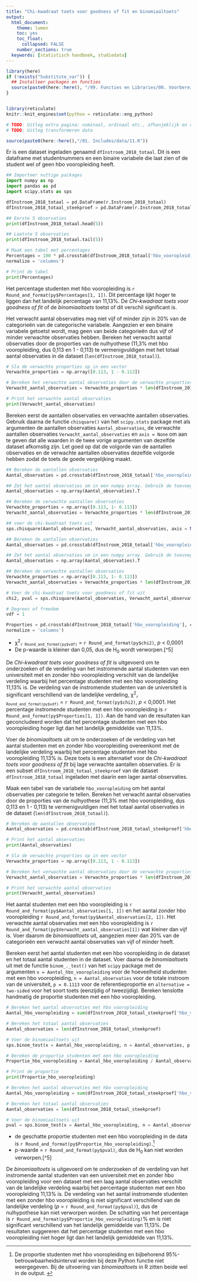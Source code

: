 ```yaml
---
title: "Chi-kwadraat toets voor goodness of fit en binomiaaltoets"
output:
  html_document:
    theme: lumen
    toc: yes
    toc_float: 
      collapsed: FALSE 
    number_sections: true
  keywords: [statistisch handboek, studiedata]
---
```


<!-- ## CLOSEDBLOK: Functies.R -->
```r
library(here)
if (!exists("Substitute_var")) {
  ## Installeer packages en functies
  source(paste0(here::here(), "/99. Functies en Libraries/00. Voorbereidingen.R"), echo = FALSE)
}
```
<!-- ## /CLOSEDBLOK: Functies.R -->

<style>
`r htmltools::includeHTML(paste0(here::here(),"/01. Includes/css/Stylesheet_SHHO.css"))`
</style>

<!-- ## CLOSEDBLOK: Header.R -->
```r
```
<!-- ## /CLOSEDBLOK: Header.R -->

<!-- ## CLOSEDBLOK: Reticulate.py -->
```r
library(reticulate)
knitr::knit_engines$set(python = reticulate::eng_python)
```
<!-- ## /CLOSEDBLOK: Reticulate.py -->

<!-- ## OPENBLOK: Data-aanmaken.py -->
```r
# TODO: Uitleg extra pagina: nominaal, ordinaal etc., afhanjeklijk en onafhankelijk  
# TODO: Uitleg transformeren data 
```
```r
source(paste0(here::here(),"/01. Includes/data/11.R"))
```
<!-- ## /OPENBLOK: Data-aanmaken.py -->


<!-- ## TEKSTBLOK: Data-bekijken1.py -->
Er is een dataset ingeladen genaamd `dfInstroom_2018_totaal`. Dit is een dataframe met studentnummers en een binaire variabele die laat zien of de student wel of geen hbo vooropleiding heeft.
<!-- ## /TEKSTBLOK: Data-bekijken1.py -->

<!-- ## OPENBLOK: Data-bekijken2.py -->
```python
## Importeer nuttige packages
import numpy as np
import pandas as pd
import scipy.stats as sps
```
```python
dfInstroom_2018_totaal = pd.DataFrame(r.Instroom_2018_totaal)
dfInstroom_2018_totaal_steekproef = pd.DataFrame(r.Instroom_2018_totaal_steekproef)

```
```python
## Eerste 5 observaties
print(dfInstroom_2018_totaal.head(5))
```

```python
## Laatste 5 observaties
print(dfInstroom_2018_totaal.tail(5))
```
<!-- ## /OPENBLOK: Data-bekijken2.py -->

<!-- ## OPENBLOK: Data-bekijken3.py -->
```python
# Maak een tabel met percentages
Percentages = 100 * pd.crosstab(dfInstroom_2018_totaal['hbo_vooropleiding'], columns = 'count',
normalize = 'columns')

# Print de tabel
print(Percentages)
```
<!-- ## /OPENBLOK: Data-bekijken3.py -->

<!-- ## TEKSTBLOK: Data-bekijken4.py -->
Het percentage studenten met hbo vooropleiding is `r Round_and_format(py$Percentages[1, 1])`. Dit percentage lijkt hoger te liggen dan het landelijk percentage van 11,13%. De *Chi-kwadraat toets voor goodness of fit* of de *binomiaaltoets* toetst of dit verschil significant is.
<!-- ## /TEKSTBLOK: Data-bekijken4.py -->

<!-- ## TEKSTBLOK: Assumptie.py -->
Het verwacht aantal observaties mag niet vijf of minder zijn in 20% van de categorieën van de categorische variabele. Aangezien er een binaire variabele getoetst wordt, mag geen van beide categorieën dus vijf of minder verwachte observaties hebben. Bereken het verwacht aantal observaties door de proporties van de nulhyothese (11,3% met hbo vooropleiding, dus 0,113 en 1 - 0,113) te vermenigvuldigen met het totaal aantal observaties in de dataset (`len(dfInstroom_2018_totaal)`).
<!-- ## /TEKSTBLOK: Assumptie.py -->

<!-- ## OPENBLOK: Assumptie1.py -->
```python
# Sla de verwachte proporties op in een vector
Verwachte_proporties = np.array([0.113, 1 - 0.113])

# Bereken het verwachte aantal observaties door de verwachte proporties met het totaal aantal observaties te vermenigvuldigen
Verwacht_aantal_observaties = Verwachte_proporties * len(dfInstroom_2018_totaal)

# Print het verwachte aantal observaties
print(Verwacht_aantal_observaties)
```
<!-- ## /OPENBLOK: Assumptie1.py -->


<!-- ## TEKSTBLOK: Chi-kwadraat1.py -->
Bereken eerst de aantallen observaties en verwachte aantallen observaties. Gebruik daarna de functie `chisquare()` van het `scipy.stats` package met als argumenten de aantallen observaties `Aantal_observaties`, de verwachte aantallen observaties `Verwacht_aantal_observaties` en `axis = None` om aan te geven dat alle waarden in de twee vorige argumenten van dezelfde dataset afkomstig zijn. Let goed op dat de volgorde van de aantallen observaties en de verwachte aantallen observaties dezelfde volgorde hebben zodat de toets de goede vergelijking maakt.
<!-- ## /TEKSTBLOK: Chi-kwadraat1.py -->

<!-- ## OPENBLOK: Chi-kwadraat2.py-->
```python
## Bereken de aantallen observaties
Aantal_observaties = pd.crosstab(dfInstroom_2018_totaal['hbo_vooropleiding'], columns = 'count')

## Zet het aantal observaties om in een numpy array. Gebruik de toevoeging .T om de array om te zetten in een rij
Aantal_observaties = np.array(Aantal_observaties).T

## Bereken de verwachte aantallen observaties
Verwachte_proporties = np.array([0.113, 1- 0.113])
Verwacht_aantal_observaties = Verwachte_proporties * len(dfInstroom_2018_totaal)

## voer de chi-kwadraat toets uit
sps.chisquare(Aantal_observaties, Verwacht_aantal_observaties, axis = None)

```

<!-- ## /OPENBLOK: Chi-kwadraat2.py-->

<!-- ## CLOSEDBLOK: Chi-kwadraat3.py-->
```python
## Bereken de aantallen observaties
Aantal_observaties = pd.crosstab(dfInstroom_2018_totaal['hbo_vooropleiding'], columns = 'count')

## Zet het aantal observaties om in een numpy array. Gebruik de toevoeging .T om de array om te zetten in een rij
Aantal_observaties = np.array(Aantal_observaties).T

## Bereken de verwachte aantallen observaties
Verwachte_proporties = np.array([0.113, 1- 0.113])
Verwacht_aantal_observaties = Verwachte_proporties * len(dfInstroom_2018_totaal)

# Voer de chi-kwadraat toets voor goodness of fit uit
chi2, pval = sps.chisquare(Aantal_observaties, Verwacht_aantal_observaties, axis = None)

# Degrees of freedom
vdf = 1

Proporties = pd.crosstab(dfInstroom_2018_totaal['hbo_vooropleiding'], columns = 'count',
normalize = 'columns')

```
<!-- ## /CLOSEDBLOK: Chi-kwadraat3.py-->

<!-- ## TEKSTBLOK: Chi-kwadraat4.py-->
* &chi;^2^~`r Round_and_format(py$vdf)`~ = `r Round_and_format(py$chi2)`, *p* < 0,0001
* De p-waarde is kleiner dan 0,05, dus de H~0~ wordt verworpen.[^5]

<!-- ## /TEKSTBLOK: Chi-kwadraat4.py-->

<!-- ## TEKSTBLOK: Chi-kwadraat5.py-->
De *Chi-kwadraat toets voor goodness of fit* is uitgevoerd om te onderzoeken of de verdeling van het instromende aantal studenten van een universiteit met en zonder hbo vooropleiding verschilt van de landelijke verdeling waarbij het percentage studenten met een hbo vooropleiding 11,13% is. De verdeling van de instromende studenten van de universiteit is significant verschillend van de landelijke verdeling, &chi;^2^~`r Round_and_format(py$vdf)`~ = `r Round_and_format(py$chi2)`, *p* < 0,0001. Het percentage instromende studenten met een hbo vooropleiding is `r Round_and_format(py$Proporties[1, 1])`. Aan de hand van de resultaten kan geconcludeerd worden dat het percentage studenten met een hbo vooropleiding hoger ligt dan het landelijk gemiddelde van 11,13%.

<!-- ## /TEKSTBLOK: Chi-kwadraat5.py-->

















<!-- ## TEKSTBLOK: Binomiaaltoets1.py -->
Voer de *binomiaaltoets*  uit om te onderzoeken of de verdeling van het aantal studenten met en zonder hbo vooropleiding overeenkomt met de landelijke verdeling waarbij het percentage studenten met hbo vooropleiding 11,13% is. Deze toets is een alternatief voor de *Chi-kwadraat toets voor goodness of fit* bij lage verwachte aantallen observaties. Er is een subset `dfInstroom_2018_totaal_steekproef` van de dataset `dfInstroom_2018_totaal` ingeladen met daarin een lager aantal observaties.

Maak een tabel van de variabele `hbo_vooropleiding` om het aantal observaties per categorie te tellen. Bereken het verwacht aantal observaties door de proporties van de nulhyothese (11,3% met hbo vooropleiding, dus 0,113 en 1 - 0,113) te vermenigvuldigen met het totaal aantal observaties in de dataset (`len(dfInstroom_2018_totaal)`).
<!-- ## /TEKSTBLOK: Binomiaaltoets1.py -->

<!-- ## OPENBLOK: Binomiaaltoets2.py -->
```python
# Bereken de aantallen observaties
Aantal_observaties = pd.crosstab(dfInstroom_2018_totaal_steekproef['hbo_vooropleiding'], columns = 'count')

# Print het aantal observaties
print(Aantal_observaties)

# Sla de verwachte proporties op in een vector
Verwachte_proporties = np.array([0.113, 1 - 0.113])

# Bereken het verwachte aantal observaties door de verwachte proporties met het totaal aantal observaties te vermenigvuldigen
Verwacht_aantal_observaties = Verwachte_proporties * len(dfInstroom_2018_totaal_steekproef)

# Print het verwachte aantal observaties
print(Verwacht_aantal_observaties)
```
<!-- ## /OPENBLOK: Binomiaaltoets2.py -->

<!-- ## TEKSTBLOK: Binomiaaltoets3.py -->
Het aantal studenten met een hbo vooropleiding is `r Round_and_format(py$Aantal_observaties[1, 1])` en het aantal zonder hbo vooropleiding `r Round_and_format(py$Aantal_observaties[2, 1])`. Het verwachte aantal observaties met een hbo vooropleiding is `r Round_and_format(py$Verwacht_aantal_observaties[1])` wat kleiner dan vijf is. Voer daarom de *binomiaaltoets* uit, aangezien meer dan 20% van de categorieën een verwacht aantal observaties van vijf of minder heeft.
<!-- ## /TEKSTBLOK: Binomiaaltoets3.py -->

<!-- ## TEKSTBLOK: Binomiaaltoets4.py -->
Bereken eerst het aantal studenten met een hbo vooropleiding in de dataset en het totaal aantal studenten in de dataset. Voer daarna de *binomiaaltoets* uit met de functie `binom_._test()` van het `scipy` package met de argumenten `x = Aantal_hbo_vooropleiding` voor de hoeveelheid studenten met een hbo vooropleiding, `n = Aantal_observaties` voor de totale instroom van de universiteit, `p = 0.1113` voor de referentieproportie en  `alternative = two-sided` voor het soort toets (eenzijdig of tweezijdig). Bereken tenslotte handmatig de proportie studenten met een hbo vooropleiding.
<!-- ## /TEKSTBLOK: Binomiaaltoets4.py -->


<!-- ## OPENBLOK: Binomiaaltoets5.py -->
```python
# Bereken het aantal observaties met hbo vooropleiding
Aantal_hbo_vooropleiding = sum(dfInstroom_2018_totaal_steekproef['hbo_vooropleiding'] == 'ja')

# Bereken het totaal aantal observaties
Aantal_observaties = len(dfInstroom_2018_totaal_steekproef)

# Voer de binomiaaltoets uit
sps.binom_test(x = Aantal_hbo_vooropleiding, n = Aantal_observaties, p = 0.113, alternative = 'two-sided')

# Bereken de proportie studenten met een hbo vooropleiding
Proportie_hbo_vooropleiding = Aantal_hbo_vooropleiding / Aantal_observaties

# Print de proportie
print(Proportie_hbo_vooropleiding)

```
<!-- ## /OPENBLOK: Binomiaaltoets5.py -->

<!-- ## CLOSEDBLOK: Binomiaaltoets6.py -->
```python
# Bereken het aantal observaties met hbo vooropleiding
Aantal_hbo_vooropleiding = sum(dfInstroom_2018_totaal_steekproef['hbo_vooropleiding'] == 'ja')

# Bereken het totaal aantal observaties
Aantal_observaties = len(dfInstroom_2018_totaal_steekproef)

# Voer de binomiaaltoets uit
pval = sps.binom_test(x = Aantal_hbo_vooropleiding, n = Aantal_observaties, p = 0.113, alternative = 'two-sided')

```
<!-- ## /CLOSEDBLOK: Binomiaaltoets6.py -->

<!-- ## TEKSTBLOK: Binomiaaltoets7.py-->
* de geschatte proportie studenten met een hbo vooropleiding in de data is `r Round_and_format(py$Proportie_hbo_vooropleiding)`.[^8]
* p-waarde = `r Round_and_format(py$pval)`, dus de H~0~ kan niet worden verworpen.[^5]  

<!-- ## /TEKSTBLOK: Binomiaaltoets7.py-->

<!-- ## TEKSTBLOK: Binomiaaltoets8.py-->
De *binomiaaltoets* is uitgevoerd om te onderzoeken of de verdeling van het instromende aantal studenten van een universiteit met en zonder hbo vooropleiding voor een dataset met een laag aantal observaties verschilt van de landelijke verdeling waarbij het percentage studenten met een hbo vooropleiding 11,13% is. De verdeling van het aantal instromende studenten met een zonder hbo vooropleiding is niet significant verschillend van de landelijke verdeling (*p* = `r Round_and_format(py$pval)`), dus de nulhypothese kan niet verworpen worden. De schatting van het percentage is `r Round_and_format(py$Proportie_hbo_vooropleiding)`% en is niet significant verschillend van het landelijk gemiddelde van 11,13%. De resultaten suggereren dat het percentage studenten met een hbo vooropleiding niet hoger ligt dan het landelijk gemiddelde van 11,13%.

<!-- ## /TEKSTBLOK: Binomiaaltoets8.py-->
















<!-- ## TEKSTBLOK: Extra-Bron.py -->
[^8]: De proportie studenten met hbo vooropleiding en bijbehorend 95%-betrouwbaarheidsinterval worden bij deze Python functie niet weergegeven. Bij de uitvoering van *binomiaaltoets* in R zitten beide wel in de output.
<!-- ## /TEKSTBLOK: Extra-Bron.py -->






